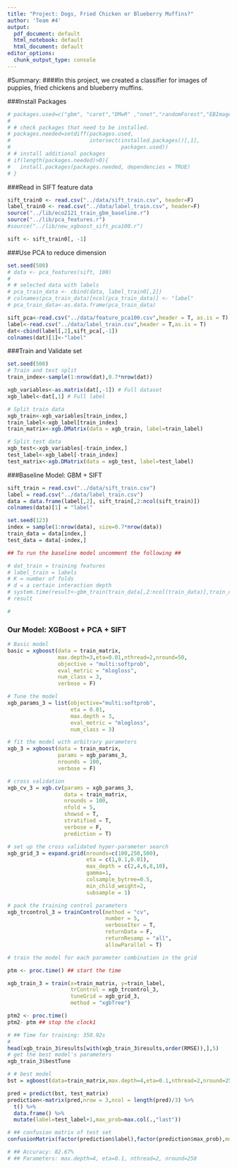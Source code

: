```yaml
---
title: "Project: Dogs, Fried Chicken or Blueberry Muffins?"
author: 'Team #4'
output:
  pdf_document: default
  html_notebook: default
  html_document: default
editor_options: 
  chunk_output_type: console
---
```



#Summary:
####In this project, we created a classifier for images of puppies, fried chickens and blueberry muffins.

###Install Packages
```r
# packages.used=c("gbm", "caret","DMwR" ,"nnet","randomForest","EBImage","e1071","xgboost")
# 
# # check packages that need to be installed.
# packages.needed=setdiff(packages.used, 
#                         intersect(installed.packages()[,1], 
#                                   packages.used))
# # install additional packages
# if(length(packages.needed)>0){
#   install.packages(packages.needed, dependencies = TRUE)
# }

```

###Read in SIFT feature data
```r
sift_train0 <- read.csv("../data/sift_train.csv", header=F)
label_train0 <- read.csv("../data/label_train.csv", header=F)
source("../lib/eco2121_train_gbm_baseline.r")
source("../lib/pca_features.r")
#source("../lib/new_xgboost_sift_pca100.r")

sift <- sift_train0[, -1]
```

###Use PCA to reduce dimension
```r

set.seed(500)
# data <- pca_features(sift, 100)
# 
# # selected data with labels
# pca_train_data <- cbind(data, label_train0[,2])
# colnames(pca_train_data)[ncol(pca_train_data)] <- "label"
# pca_train_data<-as.data.frame(pca_train_data)

sift_pca<-read.csv("../data/feature_pca100.csv",header = T, as.is = T)
label<-read.csv("../data/label_train.csv",header = T,as.is = T)
dat<-cbind(label[,2],sift_pca[,-1])
colnames(dat)[1]<-"label"

```

###Train and Validate set 
```r
set.seed(500)
# Train and test split
train_index<-sample(1:nrow(dat),0.7*nrow(dat))

xgb_variables<-as.matrix(dat[,-1]) # Full dataset
xgb_label<-dat[,1] # Full label

# Split train data
xgb_train<-xgb_variables[train_index,]
train_label<-xgb_label[train_index]
train_matrix<-xgb.DMatrix(data = xgb_train, label=train_label)

# Split test data
xgb_test<-xgb_variables[-train_index,]
test_label<-xgb_label[-train_index]
test_matrix<-xgb.DMatrix(data = xgb_test, label=test_label)

```

###Baseline Model: GBM + SIFT

```r
sift_train = read.csv("../data/sift_train.csv")
label = read.csv("../data/label_train.csv")
data = data.frame(label[,2], sift_train[,2:ncol(sift_train)])
colnames(data)[1] = "label"

set.seed(123)
index = sample(1:nrow(data), size=0.7*nrow(data))
train_data = data[index,]
test_data = data[-index,]

## To run the baseline model uncomment the following ##

# dat_train = training features
# label_train = labels
# K = number of folds
# d = a certain interaction depth
# system.time(result<-gbm_train(train_data[,2:ncol(train_data)],train_data$label))
# result

# 
```

### Our Model: XGBoost + PCA + SIFT

```r
# Basic model
basic = xgboost(data = train_matrix,
                max.depth=3,eta=0.01,nthread=2,nround=50,
                objective = "multi:softprob",
                eval_metric = "mlogloss",
                num_class = 3,
                verbose = F)

# Tune the model
xgb_params_3 = list(objective="multi:softprob",
                    eta = 0.01,
                    max.depth = 3,
                    eval_metric = "mlogloss",
                    num_class = 3)

# fit the model with arbitrary parameters
xgb_3 = xgboost(data = train_matrix, 
                params = xgb_params_3,
                nrounds = 100,
                verbose = F)

# cross validation
xgb_cv_3 = xgb.cv(params = xgb_params_3,
                  data = train_matrix, 
                  nrounds = 100,
                  nfold = 5,
                  showsd = T,
                  stratified = T,
                  verbose = F,
                  prediction = T)

# set up the cross validated hyper-parameter search
xgb_grid_3 = expand.grid(nrounds=c(100,250,500),
                         eta = c(1,0.1,0.01),
                         max_depth = c(2,4,6,8,10),
                         gamma=1,
                         colsample_bytree=0.5,
                         min_child_weight=2,
                         subsample = 1)

# pack the training control parameters
xgb_trcontrol_3 = trainControl(method = "cv",
                               number = 5,
                               verboseIter = T,
                               returnData = F,
                               returnResamp = "all",
                               allowParallel = T)

# train the model for each parameter combination in the grid

ptm <- proc.time() ## start the time

```

```r

xgb_train_3 = train(x=train_matrix, y=train_label,
                    trControl = xgb_trcontrol_3,
                    tuneGrid = xgb_grid_3,
                    method = "xgbTree")
```

```r



ptm2 <- proc.time()
ptm2- ptm ## stop the clock1

# ## Time for training: 350.92s
#
head(xgb_train_3$results[with(xgb_train_3$results,order(RMSE)),],5)
# get the best model's parameters
xgb_train_3$bestTune

# # best model
bst = xgboost(data=train_matrix,max.depth=4,eta=0.1,nthread=2,nround=250,colsample_bytree=0.5,min_child_weight=2,subsample=1,objective="multi:softprob",eval_metric="mlogloss",num_class=3)

pred = predict(bst, test_matrix)
prediction<-matrix(pred,nrow = 3,ncol = length(pred)/3) %>%
  t() %>%
  data.frame() %>%
  mutate(label=test_label+1,max_prob=max.col(.,"last"))

# ## confusion matrix of test set
confusionMatrix(factor(prediction$label),factor(prediction$max_prob),mode = "everything")

# ## Accuracy: 82.67%
# ## Parameters: max.depth=4, eta=0.1, nthread=2, nround=250
```

